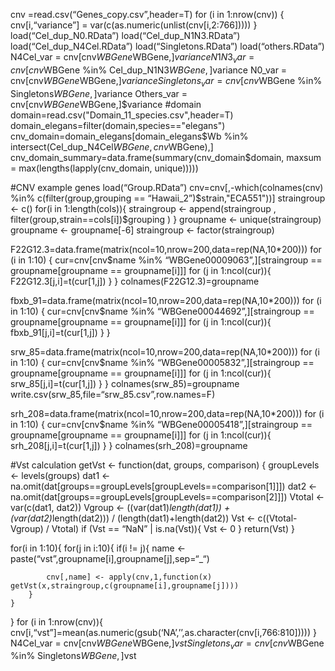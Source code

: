 cnv =read.csv("Genes_copy.csv",header=T)
for (i in 1:nrow(cnv)) {
    cnv[i,"variance"] = var(c(as.numeric(unlist(cnv[i,2:766]))))
}
load("Cel_dup_N0.RData")
load("Cel_dup_N1N3.RData")
load("Cel_dup_N4Cel.RData")
load("Singletons.RData")
load("others.RData")
N4Cel_var = cnv[cnv$WBGene %in% Cel_dup_N4Cel$WBGene,]$variance
N1N3_var = cnv[cnv$WBGene %in% Cel_dup_N1N3$WBGene,]$variance
N0_var = cnv[cnv$WBGene %in% Cel_dup_N0$WBGene,]$variance
Singletons_var = cnv[cnv$WBGene %in% Singletons$WBGene,]$variance
Others_var = cnv[cnv$WBGene %in% others$WBGene,]$variance
#domain
domain=read.csv("Domain_11_species.csv",header=T)
domain_elegans=filter(domain,species=="elegans")
cnv_domain=domain_elegans[domain_elegans$Wb %in% intersect(Cel_dup_N4Cel$WBGene,cnv$WBGene),]
cnv_domain_summary=data.frame(summary(cnv_domain$domain, maxsum = max(lengths(lapply(cnv_domain, unique)))))

#CNV example genes
load("Group.RData")
cnv=cnv[,-which(colnames(cnv) %in% c(filter(group,grouping == "Hawaii_2")$strain,"ECA551"))]
straingroup <- c()
for(i in 1:length(cols)){
   straingroup <- append(straingroup , filter(group,strain==cols[i])$grouping )
 }
groupname <- unique(straingroup)
groupname <- groupname[-6]
straingroup <- factor(straingroup)

F22G12.3=data.frame(matrix(ncol=10,nrow=200,data=rep(NA,10*200)))
for (i in 1:10) {
          cur=cnv[cnv$name %in% "WBGene00009063",][straingroup == groupname[groupname == groupname[i]]]
          for (j in 1:ncol(cur)){
         F22G12.3[j,i]=t(cur[1,j])
 }
 }
colnames(F22G12.3)=groupname

fbxb_91=data.frame(matrix(ncol=10,nrow=200,data=rep(NA,10*200)))
for (i in 1:10) {
          cur=cnv[cnv$name %in% "WBGene00044692",][straingroup == groupname[groupname == groupname[i]]]
          for (j in 1:ncol(cur)){
         fbxb_91[j,i]=t(cur[1,j])
 }
 }

srw_85=data.frame(matrix(ncol=10,nrow=200,data=rep(NA,10*200)))
for (i in 1:10) {
          cur=cnv[cnv$name %in% "WBGene00005832",][straingroup == groupname[groupname == groupname[i]]]
          for (j in 1:ncol(cur)){
         srw_85[j,i]=t(cur[1,j])
 }
 }
colnames(srw_85)=groupname
write.csv(srw_85,file="srw_85.csv",row.names=F)

srh_208=data.frame(matrix(ncol=10,nrow=200,data=rep(NA,10*200)))
for (i in 1:10) {
          cur=cnv[cnv$name %in% "WBGene00005418",][straingroup == groupname[groupname == groupname[i]]]
          for (j in 1:ncol(cur)){
         srh_208[j,i]=t(cur[1,j])
 }
 }
colnames(srh_208)=groupname

#Vst calculation
getVst <- function(dat, groups, comparison) {
  groupLevels <- levels(groups)
  dat1 <- na.omit(dat[groups==groupLevels[groupLevels==comparison[1]]])
  dat2 <- na.omit(dat[groups==groupLevels[groupLevels==comparison[2]]])
  Vtotal <- var(c(dat1, dat2))
  Vgroup <- ((var(dat1)*length(dat1)) + (var(dat2)*length(dat2))) /
             (length(dat1)+length(dat2))
  Vst <- c((Vtotal-Vgroup) / Vtotal)
  if (Vst == "NaN" | is.na(Vst)){
    Vst <- 0
  }
  return(Vst)
}

for(i in 1:10){
    for(j in i:10){
        if(i != j){
            name <- paste("vst",groupname[i],groupname[j],sep="_")
            
            cnv[,name] <- apply(cnv,1,function(x) getVst(x,straingroup,c(groupname[i],groupname[j])))
        }
    }
}
for (i in 1:nrow(cnv)){
    cnv[i,"vst"]=mean(as.numeric(gsub('NA','',as.character(cnv[i,766:810]))))
}
N4Cel_var = cnv[cnv$WBGene %in% Cel_dup_N4Cel$WBGene,]$vst
Singletons_var = cnv[cnv$WBGene %in% Singletons$WBGene,]$vst














